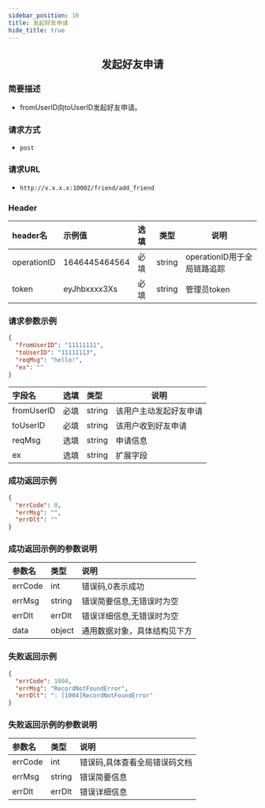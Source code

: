 ```yaml
---
sidebar_position: 10
title: 发起好友申请
hide_title: true
---
```


<center>

## 发起好友申请

</center>

### 简要描述
- fromUserID向toUserID发起好友申请。
### 请求方式
- `post` 
### 请求URL
- `http://x.x.x.x:10002/friend/add_friend` 


### Header
|header名|示例值|选填|类型|说明|
|:----    |:-------    |:--- |---|------      |
|operationID|1646445464564|必填|string|operationID用于全局链路追踪|
|token|eyJhbxxxx3Xs|必填|string|管理员token|


### 请求参数示例


```json
{
  "fromUserID": "11111111",
  "toUserID": "11111113",
  "reqMsg": "hello!",
  "ex": ""
}
```
|字段名|选填|类型|说明|
|:----    |:-------    |:--- |---|
|fromUserID|必填|string|该用户主动发起好友申请|
|toUserID|必填|string|该用户收到好友申请|
|reqMsg|选填|string|申请信息|
|ex|选填|string|扩展字段|
### 成功返回示例


```json
{
  "errCode": 0,
  "errMsg": "",
  "errDlt": ""
}
```
### 成功返回示例的参数说明


|参数名|类型|说明|
|:----    |:-------    |:--- |
|errCode|int|错误码,0表示成功|
|errMsg|string|错误简要信息,无错误时为空|
|errDlt|errDlt|错误详细信息,无错误时为空|
|data|object|通用数据对象，具体结构见下方|
### 失败返回示例


```json
{
  "errCode": 1004,
  "errMsg": "RecordNotFoundError",
  "errDlt": ": [1004]RecordNotFoundError"
}
```
### 失败返回示例的参数说明


|参数名|类型|说明|
|:----    |:-------    |:--- |
|errCode|int|错误码,具体查看全局错误码文档|
|errMsg|string|错误简要信息|
|errDlt|errDlt|错误详细信息|
